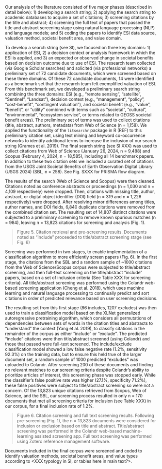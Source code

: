 Our analysis of the literature consisted of five major phases (described in detail below): 1) developing a search string; 2) applying the search string to academic databases to acquire a set of citations; 3) screening citations by the title and abstract; 4) screening the full text of papers that passed the title and abstract screening stage using natural language processing (NLP) and language models; and 5) coding the papers to identify ESI data source, valuation method, societal benefit area, and value domain.

To develop a search string (see SI), we focused on three key domains: 1) application of ESI, 2) a decision context or analysis framework in which the ESI is applied, and 3) an expected or observed change in societal benefits based on decision outcome due to use of ESI. The research team collected (via Google Scholar searches) and solicited (via professional networks) a preliminary set of 72 candidate documents, which were screened based on these three domains. Of these 72 candidate documents, 14 were identified as a benchmark set that the research team felt exemplified valuation of ESI. From this benchmark set, we developed a preliminary search string combining the three domains: ESI (e.g., "remote sensing", "satellite", "Sentinel", "Landsat"), decision context (e.g., "management", "policy", "cost-benefit", "contingent valuation"), and societal benefit (e.g., "value", "benefit", or "utility" combined with terms such as "societal", "cultural", "environmental", "ecosystem service", or terms related to GEOSS societal benefit areas). The preliminary set of terms was used to collect citations (title, abstract, authors, metadata) from Web of Science (n = 1,158). We applied the functionality of the `litsearchr` package in R (REF) to this preliminary citation set, using text mining and keyword co-occurrence networks to identify additional terms to increase the inclusion of our search string (Grames et al. 2019). The final search string (see SI XXX) was used to collect citations from Web of Science (January 26, 2024, n = 9,488) and Scopus (February 4, 2024, n = 18,585), including all 14 benchmark papers. In addition to these two citation sets we included a curated set of citations from the USGS Joint Societal Benefits of Earth Observation Digital Library (USGS 2024) (SBL, n = 258). See Fig. SXXX for PRISMA flow diagram.

The results of the search (Web of Science and Scopus) were then cleaned. Citations noted as conference abstracts or proceedings (n = 1,030 and n = 4,109 respectively) were dropped. Then, citations with missing title, author, abstract, or digital object identifier (DOI) field (n = 319 and n = 1,226 respectively) were dropped. After resolving minor differences among titles, author names, and DOI fields, 6,840 duplicate citations were removed from the combined citation set. The resulting set of 14,807 distinct citations were subjected to a preliminary screening to remove known spurious matches (n = 984), leaving n = 13,823 citations for screening and analysis (Fig. 1).

> Figure 5. Citation retrieval and pre-screening results.  Documents noted as "Include" proceeded to title/abstract screening stage (see Fig. 6)

Screening was performed in two stages, to enable implementation of a classification algorithm to more efficiently screen papers (Fig. 6). In the first stage, the citations from the SBL and a random sample of ~1000 citations from the Web of Science/Scopus corpus were subjected to title/abstract screening, and then full-text screening on the title/abstract "include" papers, based on a set of inclusion criteria (See Table XXX for screening criteria). All title/abstract screening was performed using the Colandr web-based screening application (Cheng et al. 2018), which uses machine learning and natural language processing to continually predict and sort citations in order of predicted relevance based on user screening decisions.

The resulting set from this first stage (86 includes, 1207 excludes) was then used to train a classification model based on the XLNet generalized autoregressive pretraining algorithm, which considers all permutations of dependencies between sets of words in the citation titles and abstracts to "understand" the context (Yang et al. 2019), to classify citations in the remainder of the corpus as either "include" or "exclude". The predicted "include" citations were then title/abstract screened (using Colandr) and those that passed were full-text screened. The include/exclude classification model showed a low false negative rate (1.2%, sensitivity 92.3%) on the training data, but to ensure this held true of the larger document set, a random sample of 1000 predicted "excludes" was uploaded to Colandr. After screening 200 of these documents and finding no relevant matches to our screening criteria despite Colandr’s ability to prioritize articles of interest, this screening phase was stopped early. While the classifier’s false positive rate was higher (27.1%, specificity 71.2%), these false positives were subject to title/abstract screening so were not a concern. Of the 13,823 unique citations retrieved from Scopus, Web of Science, and the SBL, our screening process resulted in only n = 170 documents that met all screening criteria for inclusion (see Table XXX) in our corpus, for a final inclusion rate of 1.2%.

> Figure 6. Citation screening and full text screening results.  Following pre-screening (Fig. 1), the n = 13,823 documents were considered for inclusion or exclusion based on title and abstract. Title/abstract screening was performed in the Colandr web-based machine-learning assisted screening app.  Full text screening was performed using Zotero reference management software. 

Documents included in the final corpus were screened and coded to identify valuation methods, societal benefit areas, and value types according to <XXX typology in SI, or tables here in main text?>.
